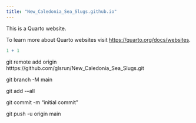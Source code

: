 ```yaml
---
title: "New_Caledonia_Sea_Slugs.github.io"
---
```


This is a Quarto website.

To learn more about Quarto websites visit <https://quarto.org/docs/websites>.

```r
1 + 1
```

git remote add origin htttps://github.com/glsrun/New_Caledonia_Sea_Slugs.git

git branch -M main

git add -–all

git commit -m "initial commit"

git push -u origin main

